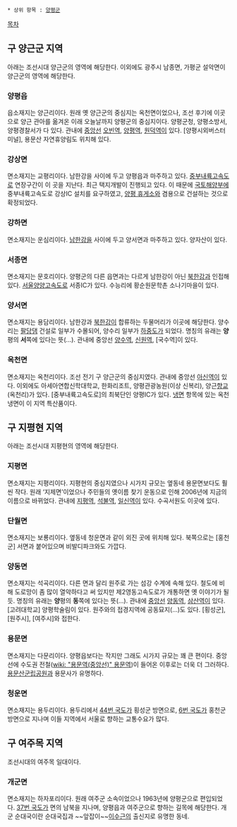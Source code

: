  * 상위 항목 : [[양평군]]

[[목차]]
== 구 양근군 지역 ==
아래는 조선시대 양근군의 영역에 해당한다. 이외에도 광주시 남종면, 가평군 설악면이 양근군의 영역에 해당한다.

=== '''양평읍''' ===
읍소재지는 양근리이다. 원래 옛 양근군의 중심지는 옥천면이었으나, 조선 후기에 이곳으로 양근 관아를 옮겨온 이래 오늘날까지 양평군의 중심지이다. 양평군청, 양평소방서, 양평경찰서가 다 있다. 관내에 [[중앙선]] [[오빈역]], [[양평역(중앙선)|양평역]], [[원덕역]]이 있다. [양평시외버스터미널], 용문산 자연휴양림도 위치해 있다.

=== '''강상면''' ===
면소재지는 교평리이다. 남한강을 사이에 두고 양평읍과 마주하고 있다. [[중부내륙고속도로]] 연장구간이 이 곳을 지난다. 최근 택지개발이 진행되고 있다. 이 때문에 [[국토해양부]]에 중부내륙고속도로 강상IC 설치를 요구하였고, [[양평 휴게소]]와 겸용으로 건설하는 것으로 확정되었다.

=== '''강하면''' ===
면소재지는 운심리이다. [[남한강]]을 사이에 두고 양서면과 마주하고 있다. 양자산이 있다.

=== '''서종면''' ===
면소재지는 문호리이다. 양평군의 다른 읍면과는 다르게 남한강이 아닌 [[북한강]]과 인접해 있다. [[서울양양고속도로]] 서종IC가 있다. 수능리에 황순원문학촌 소나기마을이 있다.

=== '''양서면''' ===
면소재지는 용담리이다. 남한강과 [[북한강]]이 합류하는 두물머리가 이곳에 해당한다. 양수리는 [[팔당댐]] 건설로 일부가 수몰되어, 양수리 일부가 [[하중도]]가 되었다. 명칭의 유래는 '''양'''평의 '''서'''쪽에 있다는 뜻(...). 관내에 중앙선 [[양수역]], [[신원역(중앙선)|신원역]], [국수역]이 있다.
=== '''옥천면''' ===
면소재지는 옥천리이다. 조선 전기 구 양근군의 중심지였다. 관내에 중앙선 [[아신역]]이 있다. 이외에도 아세아연합신학대학교, 한화리조트, 양평관광농원(이상 신복리), 양근[[향교]](옥천리)가 있다. [중부내륙고속도로]의 최북단인 양평IC가 있다. [[냉면]] 항목에 있는 옥천냉면이 이 지역 특산품이다.

== 구 지평현 지역 ==
아래는 조선시대 지평현의 영역에 해당한다.

=== '''지평면''' ===
면소재지는 지평리이다. 지평현의 중심지였으나 시가지 규모는 옆동네 용문면보다도 훨씬 작다. 원래 ‘지제면’이었으나 주민들의 옛이름 찾기 운동으로 인해 2006년에 지금의 이름으로 바뀌었다. 관내에 [[지평역]], [[석불역]], [[일신역(중앙선)|일신역]]이 있다. 수곡서원도 이곳에 있다.

=== '''단월면''' ===
면소재지는 보룡리이다. 옆동네 청운면과 같이 외진 곳에 위치해 있다. 북쪽으로는 [홍천군] 서면과 붙어있으며 비발디파크와도 가깝다.

=== '''양동면''' ===
면소재지는 석곡리이다. 다른 면과 달리 원주로 가는 섬강 수계에 속해 있다. 철도에 비해 도로망이 좀 많이 열악하다고 써 있지만 제2영동고속도로가 개통하면 옛 이야기가 될 듯. 명칭의 유래는 '''양'''평의 '''동'''쪽에 있다는 뜻(...). 관내에 [[중앙선]] [[양동역(중앙선)|양동역]], [[삼산역(중앙선)|삼산역]]이 있다. [고려대학교] 양평학술림이 있다. 원주와의 접경지역에 공동묘지(...)도 있다. [횡성군], [원주시], [여주시]와 접한다.

=== '''용문면''' ===
면소재지는 다문리이다. 양평읍보다는 작지만 그래도 시가지 규모는 꽤 큰 편이다. 중앙선에 수도권 전철([[wiki: "용문역(중앙선)" 용문역]])이 들어온 이후로는 더욱 더 그러하다. [[용문산]]군립공원과 용문사가 유명하다.

=== '''청운면''' ===
면소재지는 용두리이다. 용두리에서 [[44번 국도]]가 횡성군 방면으로, [[6번 국도]]가 홍천군 방면으로 지나며 이들 지역에서 서울로 향하는 교통수요가 많다.

== 구 여주목 지역 ==
조선시대의 여주목 일대이다.

=== '''개군면''' ===
면소재지는 하자포리이다. 원래 여주군 소속이었으나 1963년에 양평군으로 편입되었다. [[37번 국도]]가 면의 남북을 지나며, 양평읍과 여주군으로 향하는 길목에 해당한다. 개군 순대국이란 순대국집과 ~~앞잡이~~[[이수근]]의 출신지로 유명한 동네.

